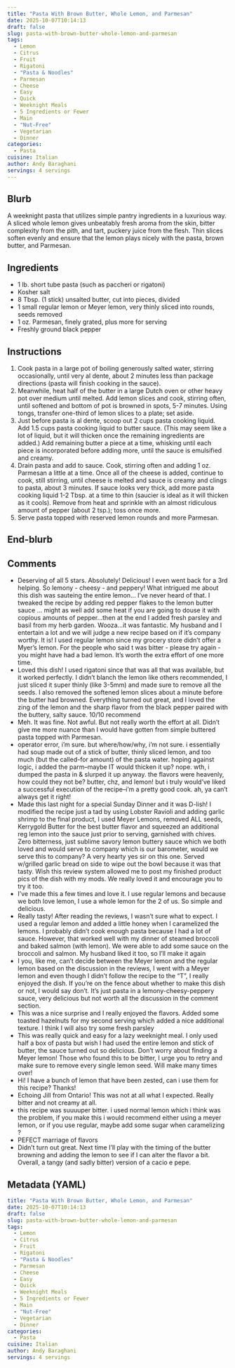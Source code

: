 ```yaml
---
title: "Pasta With Brown Butter, Whole Lemon, and Parmesan"
date: 2025-10-07T10:14:13
draft: false
slug: pasta-with-brown-butter-whole-lemon-and-parmesan
tags:
  - Lemon
  - Citrus
  - Fruit
  - Rigatoni
  - "Pasta & Noodles"
  - Parmesan
  - Cheese
  - Easy
  - Quick
  - Weeknight Meals
  - 5 Ingredients or Fewer
  - Main
  - "Nut-Free"
  - Vegetarian
  - Dinner
categories:
  - Pasta
cuisine: Italian
author: Andy Baraghani
servings: 4 servings
---
```

## Blurb

A weeknight pasta that utilizes simple pantry ingredients in a luxurious way. A sliced whole lemon gives unbeatably fresh aroma from the skin, bitter complexity from the pith, and tart, puckery juice from the flesh. Thin slices soften evenly and ensure that the lemon plays nicely with the pasta, brown butter, and Parmesan.

## Ingredients

- 1 lb. short tube pasta (such as paccheri or rigatoni)
- Kosher salt
- 8 Tbsp. (1 stick) unsalted butter, cut into pieces, divided
- 1 small regular lemon or Meyer lemon, very thinly sliced into rounds, seeds removed
- 1 oz. Parmesan, finely grated, plus more for serving
- Freshly ground black pepper

## Instructions

1. Cook pasta in a large pot of boiling generously salted water, stirring occasionally, until very al dente, about 2 minutes less than package directions (pasta will finish cooking in the sauce).
2. Meanwhile, heat half of the butter in a large Dutch oven or other heavy pot over medium until melted. Add lemon slices and cook, stirring often, until softened and bottom of pot is browned in spots, 5-7 minutes. Using tongs, transfer one-third of lemon slices to a plate; set aside.
3. Just before pasta is al dente, scoop out 2 cups pasta cooking liquid. Add 1.5 cups pasta cooking liquid to butter sauce. (This may seem like a lot of liquid, but it will thicken once the remaining ingredients are added.) Add remaining butter a piece at a time, whisking until each piece is incorporated before adding more, until the sauce is emulsified and creamy.
4. Drain pasta and add to sauce. Cook, stirring often and adding 1 oz. Parmesan a little at a time. Once all of the cheese is added, continue to cook, still stirring, until cheese is melted and sauce is creamy and clings to pasta, about 3 minutes. If sauce looks very thick, add more pasta cooking liquid 1-2 Tbsp. at a time to thin (saucier is ideal as it will thicken as it cools). Remove from heat and sprinkle with an almost ridiculous amount of pepper (about 2 tsp.); toss once more.
5. Serve pasta topped with reserved lemon rounds and more Parmesan.

## End-blurb



## Comments

- Deserving of all 5 stars. Absolutely! Delicious! I even went back for a 3rd helping. So lemony - cheesy - and peppery! What intrigued me about this dish was sauteing the entire lemon... I've never heard of that. I tweaked the recipe by adding red pepper flakes to the lemon butter sauce ... might as well add some heat if you are going to douse it with copious amounts of pepper...then at the end I added fresh parsley and basil from my herb garden. Wooza...it was fantastic. My husband and I entertain a lot and we will judge a new recipe based on if it's company worthy. It is! I used regular lemon since my grocery store didn't offer a Myer's lemon. For the people who said t was bitter - please try again - you might have had a bad lemon. It's worth the extra effort of one more time.
- Loved this dish! I used rigatoni since that was all that was available, but it worked perfectly. I didn't blanch the lemon like others recommended, I just sliced it super thinly (like 3-5mm) and made sure to remove all the seeds. I also removed the softened lemon slices about a minute before the butter had browned. Everything turned out great, and I loved the zing of the lemon and the sharp flavor from the black pepper paired with the buttery, salty sauce. 10/10 recommend
- Meh. It was fine. Not awful. But not really worth the effort at all. Didn't give me more nuance than I would have gotten from simple buttered pasta topped with Parmesan.
- operator error, i'm sure. but where/how/why, i'm not sure. i essentially had soup made out of a stick of butter, thinly sliced lemon, and too much (but the called-for amount) of the pasta water. hoping against logic, i added the parm--maybe IT would thicken it up? nope. wth, i dumped the pasta in & slurped it up anyway. the flavors were heavenly, how could they not be? butter, chz, and lemon! but i truly would've liked a successful execution of the recipe--i'm a pretty good cook. ah, ya can't always get it right!
- Made this last night for a special Sunday Dinner and it was D-lish! I modified the recipe just a tad by using Lobster Ravioli and adding garlic shrimp to the final product, I used Meyer Lemons, removed ALL seeds, Kerrygold Butter for the best butter flavor and squeezed an additional reg lemon into the sauce just prior to serving, garnished with chives. Zero bitterness, just sublime savory lemon buttery sauce which we both loved and would serve to company which is our barometer, would we serve this to company? A very hearty yes sir on this one. Served w/grilled garlic bread on side to wipe out the bowl because it was that tasty. Wish this review system allowed me to post my finished product pics of the dish with my mods. We really loved it and encourage you to try it too.
- I've made this a few times and love it. I use regular lemons and because we both love lemon, I use a whole lemon for the 2 of us. So simple and delicious.
- Really tasty! After reading the reviews, I wasn't sure what to expect. I used a regular lemon and added a little honey when I caramelized the lemons. I probably didn't cook enough pasta because I had a lot of sauce. However, that worked well with my dinner of steamed broccoli and baked salmon (with lemon). We were able to add some sauce on the broccoli and salmon. My husband liked it too, so I'll make it again
- I you, like me, can't decide between the Meyer lemon and the regular lemon based on the discussion in the reviews, I went with a Meyer lemon and even though I didn't follow the recipe to the "T", I really enjoyed the dish. If you're on the fence about whether to make this dish or not, I would say don't. It's just pasta in a lemony-cheesy-peppery sauce, very delicious but not worth all the discussion in the comment section.
- This was a nice surprise and I really enjoyed the flavors. Added some toasted hazelnuts for my second serving which added a nice additional texture. I think I will also try some fresh parsley
- This was really quick and easy for a lazy weeknight meal. I only used half a box of pasta but wish I had used the entire lemon and stick of butter, the sauce turned out so delicious. Don't worry about finding a Meyer lemon! Those who found this to be bitter, I urge you to retry and make sure to remove every single lemon seed. Will make many times over!
- Hi! I have a bunch of lemon that have been zested, can i use them for this recipe? Thanks!
- Echoing Jill from Ontario! This was not at all what I expected. Really bitter and not creamy at all.
- this recipe was suuuuper bitter. i used normal lemon which i think was the problem, if you make this i would recommend either using a meyer lemon, or if you use regular, maybe add some sugar when caramelizing ?
- PEFECT marriage of flavors
- Didn't turn out great. Next time I'll play with the timing of the butter browning and adding the lemon to see if I can alter the flavor a bit. Overall, a tangy (and sadly bitter) version of a cacio e pepe.


## Metadata (YAML)

```yaml
title: "Pasta With Brown Butter, Whole Lemon, and Parmesan"
date: 2025-10-07T10:14:13
draft: false
slug: pasta-with-brown-butter-whole-lemon-and-parmesan
tags:
  - Lemon
  - Citrus
  - Fruit
  - Rigatoni
  - "Pasta & Noodles"
  - Parmesan
  - Cheese
  - Easy
  - Quick
  - Weeknight Meals
  - 5 Ingredients or Fewer
  - Main
  - "Nut-Free"
  - Vegetarian
  - Dinner
categories:
  - Pasta
cuisine: Italian
author: Andy Baraghani
servings: 4 servings
```
